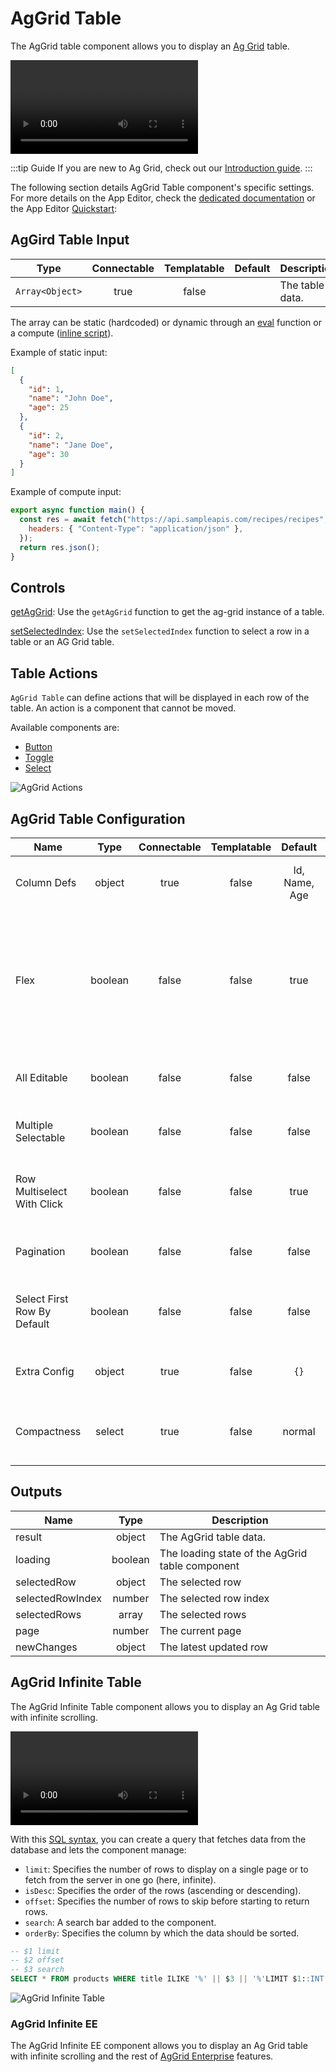 
# AgGrid Table

The AgGrid table component allows you to display an [Ag Grid](https://ag-grid.com/) table.

<video
	className="border-2 rounded-lg object-cover w-full h-full dark:border-gray-800"
	autoPlay
	controls
	src="/videos/aggrid_table.mp4"
	alt="aggrid table"
/>
<br />

:::tip Guide
If you are new to Ag Grid, check out our [Introduction guide](../../misc/9_guides/aggrid_table/index.md).
:::

The following section details AgGrid Table component's specific settings. For more details on the App Editor, check the [dedicated documentation](../0_app_editor/index.mdx) or the App Editor [Quickstart](../../getting_started/7_apps_quickstart/index.mdx):

<div className="grid grid-cols-2 gap-6 mb-4">
	<DocCard
		color="orange"
		title="App Editor Documentation"
		description="The app editor is a low-code builder to create custom User Interfaces with a mix of drag-and-drop and code."
		href="/docs/apps/app_editor"
	/>
	<DocCard
		color="orange"
		title="Apps Quickstart"
		description="Learn how to build your first app in a matter of minutes."
		href="/docs/getting_started/apps_quickstart"
	/>
</div>

## AgGird Table Input

|      Type       | Connectable | Templatable | Default | Description     |
| :-------------: | :---------: | :---------: | :-----: | --------------- |
| `Array<Object>` |    true     |    false    |         | The table data. |

The array can be static (hardcoded) or dynamic through an [eval](../3_app-runnable-panel.mdx#evals) function or a compute ([inline script](../3_app-runnable-panel.mdx)).

Example of static input:

```json
[
  {
	"id": 1,
	"name": "John Doe",
	"age": 25
  },
  {
	"id": 2,
	"name": "Jane Doe",
	"age": 30
  }
]
```

Example of compute input:

```js
export async function main() {
  const res = await fetch("https://api.sampleapis.com/recipes/recipes", {
    headers: { "Content-Type": "application/json" },
  });
  return res.json();
}
```

## Controls

[getAgGrid](../3_app-runnable-panel.mdx#getaggrid): Use the `getAgGrid` function to get the ag-grid instance of a table.

[setSelectedIndex](../3_app-runnable-panel.mdx#setselectedindex): Use the `setSelectedIndex` function to select a row in a table or an AG Grid table.

## Table Actions

`AgGrid Table` can define actions that will be displayed in each row of the table. An action is a component that cannot be moved.

Available components are:
- [Button](./button.mdx)
- [Toggle](./toggle.mdx)
- [Select](./select.mdx)

![AgGrid Actions](../../assets/apps/4_app_component_library/aggrid_actions.png "AgGrid Actions")

## AgGrid Table Configuration

| Name                        |  Type   | Connectable | Templatable |    Default    | Description                                                                                                     |
| --------------------------- | :-----: | :---------: | :---------: | :-----------: | --------------------------------------------------------------------------------------------------------------- |
| Column Defs                 | object  |    true     |    false    | Id, Name, Age | The definition of the columns & their name.                                                                     |
| Flex                        | boolean |    false    |    false    |     true      | Allows you to distribute available space among multiple elements to control their relative sizes and positions. |
| All Editable                | boolean |    false    |    false    |     false     | Whether you want all columns to be editable.                                                                    |
| Multiple Selectable         | boolean |    false    |    false    |     false     | Make multiple rows selectable at once.                                                                          |
| Row Multiselect With Click  | boolean |    false    |    false    |     true      | If multiple selectable, allow multiselect with click.                                                           |
| Pagination                  | boolean |    false    |    false    |     false     | Whether you want pages on your table.                                                                           |
| Select First Row By Default | boolean |    false    |    false    |     false     | Whether you want the first row to be selected by default.                                                       |
| Extra Config                | object  |    true     |    false    |      `{}`     | Extra configuration for the AgGrid table.                                                                       |
| Compactness                 | select  |    true     |    false    |     normal    | Change the row height (normal, compact, comfortable).                                                           |

## Outputs

| Name             |  Type   | Description                                     |
| ---------------- | :-----: | ----------------------------------------------- |
| result           | object  | The AgGrid table data.                          |
| loading          | boolean | The loading state of the AgGrid table component |
| selectedRow      | object  | The selected row                                |
| selectedRowIndex | number  | The selected row index                          |
| selectedRows     |  array  | The selected rows                               |
| page             | number  | The current page                                |
| newChanges       | object  | The latest updated row                          |

## AgGrid Infinite Table

The AgGrid Infinite Table component allows you to display an Ag Grid table with infinite scrolling.

<video
	className="border-2 rounded-lg object-cover w-full h-full dark:border-gray-800"
	controls
	src="/videos/infinite_table.mp4"
	alt="aggrid infinite table"
/>
<br />

With this [SQL syntax](../../getting_started/0_scripts_quickstart/5_sql_quickstart/index.mdx), you can create a query that fetches data from the database and lets the component manage:
- `limit`: Specifies the number of rows to display on a single page or to fetch from the server in one go (here, infinite).
- `isDesc`: Specifies the order of the rows (ascending or descending).
- `offset`: Specifies the number of rows to skip before starting to return rows.
- `search`: A search bar added to the component.
- `orderBy`: Specifies the column by which the data should be sorted.

```sql
-- $1 limit
-- $2 offset
-- $3 search
SELECT * FROM products WHERE title ILIKE '%' || $3 || '%'LIMIT $1::INT OFFSET $2::INT;
```

![AgGrid Infinite Table](../../assets/apps/4_app_component_library/aggrid_infinite.png "AgGrid Infinite Table")

### AgGrid Infinite EE

The AgGrid Infinite EE component allows you to display an Ag Grid table with infinite scrolling and the rest of [AgGrid Enterprise](https://ag-grid.com/license-pricing/) features.